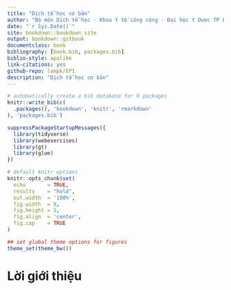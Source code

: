 ```yaml
--- 
title: "Dịch tễ học cơ bản"
author: "Bộ môn Dịch tễ học - Khoa Y tế công cộng - Đại học Y Dược TP Hồ Chí Minh"
date: "`r Sys.Date()`"
site: bookdown::bookdown_site
output: bookdown::gitbook
documentclass: book
bibliography: [book.bib, packages.bib]
biblio-style: apalike
link-citations: yes
github-repo: lampk/EPI
description: "Dịch tễ học cơ bản"
---
```


```r
# automatically create a bib database for R packages
knitr::write_bib(c(
  .packages(), 'bookdown', 'knitr', 'rmarkdown'
), 'packages.bib')

suppressPackageStartupMessages({
  library(tidyverse)
  library(webexercises)
  library(gt)
  library(glue)
})

# default knitr options
knitr::opts_chunk$set(
  echo       = TRUE,
  results    = "hold",
  out.width  = '100%',
  fig.width  = 8, 
  fig.height = 5, 
  fig.align  = 'center',
  fig.cap    = TRUE
)

## set global theme options for figures
theme_set(theme_bw())
```

# Lời giới thiệu {-}


